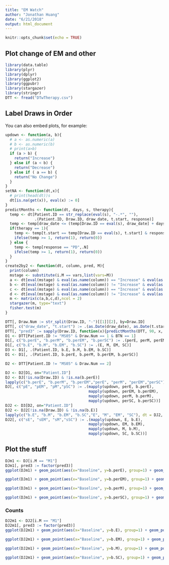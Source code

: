 ```yaml
---
title: "EM Watch"
author: "Jonathan Huang"
date: "6/21/2018"
output: html_document
---
```


```r
knitr::opts_chunk$set(echo = TRUE)
```

## Plot change of EM and other 

```r
library(data.table)
library(plyr)
library(dplyr)
library(ggplot2)
library(ggpubr)
library(stargazer)
library(stringr)
DTT <- fread("DTwTherapy.csv")
```

## Label Draws in Order

You can also embed plots, for example:

```r
updown <- function(a, b){
  # a <- as.numeric(a)
  # b <- as.numeric(b)
  # print(a>b)
  if (a > b) {
    return("Increase")
  } else if (a < b) {
    return("Decrease")
  } else if ( a == b) {
    return("No Change")
  }
}
setNA <- function(dt,x){
  # print(head(dt))s
  dt[is.na(get(x)), eval(x) := 0]
}
predictMonths <- function(dt, days, s, therapy){
  temp <- dt[Patient.ID == str_replace(eval(s), "-.*", ""),
             .(Patient.ID, Draw.ID, draw_date, t.start, response)]
  temp <- temp[draw_date <= (temp[Draw.ID == eval(s), draw_date] + days)]
  if(therapy == 1){
    temp <- temp[t.start == temp[Draw.ID == eval(s), t.start] & response == "PD",.N]
    ifelse(temp >= 1, return(1), return(0))
  } else {
    temp <- temp[response == "PD",.N]
    ifelse(temp >= 1, return(1), return(0))
  }
}
create2by2 <- function(dt, column, pred, M){
  print(column)
  mstage <- substitute(i.M == vars,list(vars=M))
  a <- dt[eval(mstage) & eval(as.name(column)) == "Increase" & eval(as.name(pred)) == 1, .N]
  b <- dt[eval(mstage) & eval(as.name(column)) != "Increase" & eval(as.name(pred)) == 1, .N]
  c <- dt[eval(mstage) & eval(as.name(column)) == "Increase" & eval(as.name(pred)) == 0, .N]
  d <- dt[eval(mstage) & eval(as.name(column)) != "Increase" & eval(as.name(pred)) == 0, .N]
  m <- matrix(c(a,b,c,d),ncol = 2)
  stargazer(m, type="text")
  fisher.test(m)
}

DTT[, Draw.Num := str_split(Draw.ID, "-")[[1]][2], by=Draw.ID]
DTT[, c("draw_date", "t.start") := .(as.Date(draw_date), as.Date(t.start))]
DTT[, "pred3" := sapply(Draw.ID, function(x){predictMonths(DTT, 90, x, 1)})]
D1 <- DTT[Patient.ID != "MS05" & Draw.Num == 1 & BTN == 1]
D1[, c("b.perE", "b.perM", "b.perEM", "b.perSC") := .(perE, perM, perEM, perSC)]
D1[, c("b.E", "b.M", "b.EM", "b.SC") := .(E, M, EM, SC)]
D3 <- D1[, .(Patient.ID, b.E, b.M, b.EM, b.SC)]
D1 <- D1[, .(Patient.ID, b.perE, b.perM, b.perEM, b.perSC)]

D2 <- DTT[Patient.ID != "MS05" & Draw.Num == 2]

DJ <- D2[D1, on="Patient.ID"]
DJ <- DJ[!is.na(Draw.ID) & !is.na(b.perE)]
lapply(c("b.perE", "b.perM", "b.perEM","perE", "perM", "perEM","perSC"), dt = DJ, setNA)
DJ[, c("pE", "pEM", "pM","pSC") := .(mapply(updown, perE, b.perE),
                                     mapply(updown, perEM, b.perEM),
                                     mapply(updown, perM, b.perM),
                                     mapply(updown, perSC, b.perSC))]
DJ2 <- D3[D2, on="Patient.ID"]
DJ2 <- DJ2[!is.na(Draw.ID) & !is.na(b.E)]
lapply(c("b.E", "b.M", "b.EM", "b.SC","E", "M", "EM", "SC"), dt = DJ2, setNA)
DJ2[, c("sE", "sEM", "sM","sSC") := .(mapply(updown, E, b.E),
                                     mapply(updown, EM, b.EM),
                                     mapply(updown, M, b.M),
                                     mapply(updown, SC, b.SC))]
```

## Plot the stuff

```r
DJm1 <- DJ[i.M == "M1"]
DJm1[, pred3 := factor(pred3)]
ggplot(DJm1) + geom_point(aes(x="Baseline", y=b.perE), group=1) + geom_point(aes(x="Post", y=perE), group=1) + geom_segment(aes(x="Baseline", y=b.perE, xend="Post", yend=perE, color=pred3),group=1) + labs(y="CTC (Proportion)", x="E")

ggplot(DJm1) + geom_point(aes(x="Baseline", y=b.perEM), group=1) + geom_point(aes(x="Post", y=perEM), group=1) + geom_segment(aes(x="Baseline", y=b.perEM, xend="Post", yend=perEM, color=pred3),group=1) + labs(y="CTC (Proportion)", x="EM")

ggplot(DJm1) + geom_point(aes(x="Baseline", y=b.perM), group=1) + geom_point(aes(x="Post", y=perM), group=1) + geom_segment(aes(x="Baseline", y=b.perM, xend="Post", yend=perM, color=pred3),group=1) + labs(y="CTC (Proportion)", x="M")

ggplot(DJm1) + geom_point(aes(x="Baseline", y=b.perSC), group=1) + geom_point(aes(x="Post", y=perSC), group=1) + geom_segment(aes(x="Baseline", y=b.perSC, xend="Post", yend=perSC, color=pred3),group=1) + labs(y="CTC (Proportion)", x="SC")
```

### Counts
```r
DJ2m1 <- DJ2[i.M == "M1"]
DJ2m1[, pred3 := factor(pred3)]
ggplot(DJ2m1) + geom_point(aes(x="Baseline", y=b.E), group=1) + geom_point(aes(x="Post", y=E), group=1) + geom_segment(aes(x="Baseline", y=b.E, xend="Post", yend=E, color=pred3),group=1) + labs(y="CTC (Proportion)", x="E")

ggplot(DJ2m1) + geom_point(aes(x="Baseline", y=b.EM), group=1) + geom_point(aes(x="Post", y=EM), group=1) + geom_segment(aes(x="Baseline", y=b.EM, xend="Post", yend=EM, color=pred3),group=1) + labs(y="CTC (Proportion)", x="EM")

ggplot(DJ2m1) + geom_point(aes(x="Baseline", y=b.M), group=1) + geom_point(aes(x="Post", y=M), group=1) + geom_segment(aes(x="Baseline", y=b.M, xend="Post", yend=M, color=pred3),group=1) + labs(y="CTC (Proportion)", x="M")

ggplot(DJ2m1) + geom_point(aes(x="Baseline", y=b.SC), group=1) + geom_point(aes(x="Post", y=SC), group=1) + geom_segment(aes(x="Baseline", y=b.SC, xend="Post", yend=SC, color=pred3),group=1) + labs(y="CTC (Proportion)", x="SC")

```
